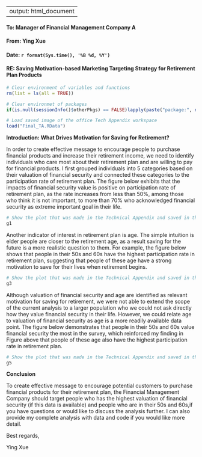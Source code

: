 

---
output: html_document
---

#### **To: Manager of Financial Management Company A**  
  
#### **From: Ying Xue**  
  
#### **Date: `r format(Sys.time(), '%B %d, %Y')`**   
  
#### **RE: Saving Motivation-based Marketing Targeting Strategy for Retirement Plan Products**  


```r
# Clear environment of variables and functions
rm(list = ls(all = TRUE)) 

# Clear environmet of packages
if(is.null(sessionInfo()$otherPkgs) == FALSE)lapply(paste("package:", names(sessionInfo()$otherPkgs), sep=""), detach, character.only = TRUE, unload = TRUE)

```


```r
# Load saved image of the office Tech Appendix workspace
load("Final_TA.RData")
```
**Introduction: What Drives Motivation for Saving for Retirement?**

In order to create effective message to encourage people to purchase financial products and increase their retirement income, we need to identify individuals who care most about their retirement plan and are willing to pay for financial products. I first grouped individuals into 5 categories based on their valuation of financial security and connected these categories to the participation rate of retirement plan. The figure below exhibits that the impacts of financial security value is positive on participation rate of retirement plan, as the rate increases from less than 50%, among those who think it is not important, to more than 70% who acknowledged financial security as extreme important goal in their life. 

```r
# Show the plot that was made in the Technical Appendix and saved in the workspace 
g1
```

Another indicator of interest in retirement plan is age. The simple intuition is elder people are closer to the retirement age, as a result saving for the future is a more realistic question to them. For example, the figure below shows that people in their 50s and 60s have the highest participation rate in retirement plan, suggesting that people of these age have a strong motivation to save for their lives when retirement begins. 

```r
# Show the plot that was made in the Technical Appendix and saved in the workspace 
g3
```

Although valuation of financial security and age are identified as relevant motivation for saving for retirement, we were not able to extend the scope of the current analysis to a larger population who we could not ask directly how they value financial security in their life. However, we could relate age to valuation of financial security as age is a more readily available data point. The figure below demonstrates that people in their 50s and 60s value financial security the most in the survey, which reinforced my finding in Figure above that people of these age also have the highest participation rate in retirement plan.


```r
# Show the plot that was made in the Technical Appendix and saved in the workspace 
g5

```

**Conclusion**

To create effective message to encourage potential customers to purchase financial products for their retirement plan, the Financial Management Company should target people who has the highest valuation of financial security (if this data is available) and people who are in their 50s and 60s,if you have questions or would like to discuss the analysis further. I can also provide my complete analysis with data and code if you would like more detail.

Best regards,

Ying Xue
